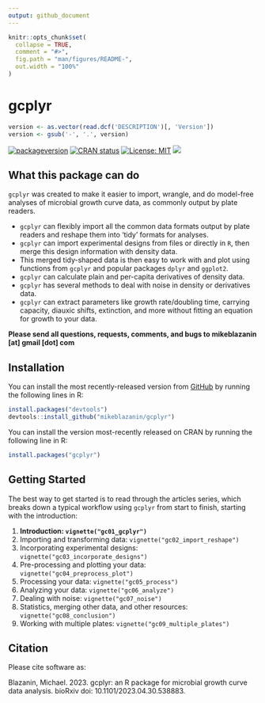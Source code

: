 ```yaml
---
output: github_document
---
```


<!-- README.md is generated from README.Rmd. Please edit that file -->

<!--
You'll still need to render `README.Rmd` regularly, to keep `README.md` up-to-date. `devtools::build_readme()` is handy for this. You could also use GitHub Actions to re-render `README.Rmd` every time you push. An example workflow can be found here: <https://github.com/r-lib/actions/tree/v1/examples>.

You can also embed plots in R chunks. In that case, don't forget to commit and push the resulting figure files, so they display on GitHub and CRAN.
-->

```r
knitr::opts_chunk$set(
  collapse = TRUE,
  comment = "#>",
  fig.path = "man/figures/README-",
  out.width = "100%"
)
```

# gcplyr

```r
version <- as.vector(read.dcf('DESCRIPTION')[, 'Version'])
version <- gsub('-', '.', version)
```
<!-- badges: start -->
[![packageversion](https://img.shields.io/badge/Github-`r version`-blue.svg?style=flat&logo=github)](commits/master)
[![CRAN status](https://www.r-pkg.org/badges/version/gcplyr)](https://CRAN.R-project.org/package=gcplyr)
[![License: MIT](https://img.shields.io/badge/license-MIT-red.svg)](https://cran.r-project.org/web/licenses/MIT)
[![](http://cranlogs.r-pkg.org/badges/grand-total/gcplyr?color=yellow)](https://cran.r-project.org/package=gcplyr)
<!-- badges: end -->

## What this package can do

`gcplyr` was created to make it easier to import, wrangle, and do model-free analyses of microbial growth curve data, as commonly output by plate readers. 

* `gcplyr` can flexibly import all the common data formats output by plate readers and reshape them into 'tidy' formats for analyses.
* `gcplyr` can import experimental designs from files or directly in `R`, then merge this design information with density data.
* This merged tidy-shaped data is then easy to work with and plot using functions from `gcplyr` and popular packages `dplyr` and `ggplot2`.
* `gcplyr` can calculate plain and per-capita derivatives of density data.
* `gcplyr` has several methods to deal with noise in density or derivatives data.
* `gcplyr` can extract parameters like growth rate/doubling time, carrying capacity, diauxic shifts, extinction, and more without fitting an equation for growth to your data.

**Please send all questions, requests, comments, and bugs to mikeblazanin [at] gmail [dot] com**

## Installation

You can install the most recently-released version from [GitHub](https://github.com/mikeblazanin/gcplyr/) by running the following lines in R:

``` r
install.packages("devtools")
devtools::install_github("mikeblazanin/gcplyr")
```

You can install the version most-recently released on CRAN by running the following line in R:

``` r
install.packages("gcplyr")
```

## Getting Started

The best way to get started is to read through the articles series, which breaks down a typical workflow using `gcplyr` from start to finish, starting with the introduction:

1. **Introduction: `vignette("gc01_gcplyr")`**
2. Importing and transforming data: `vignette("gc02_import_reshape")`
3. Incorporating experimental designs: `vignette("gc03_incorporate_designs")`
4. Pre-processing and plotting your data: `vignette("gc04_preprocess_plot")`
5. Processing your data: `vignette("gc05_process")`
6. Analyzing your data: `vignette("gc06_analyze")`
7. Dealing with noise: `vignette("gc07_noise")`
8. Statistics, merging other data, and other resources: `vignette("gc08_conclusion")`
9. Working with multiple plates: `vignette("gc09_multiple_plates")`

## Citation

Please cite software as:

 Blazanin, Michael. 2023. gcplyr: an R package for microbial growth curve data analysis. bioRxiv doi: 10.1101/2023.04.30.538883.